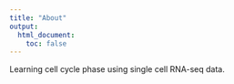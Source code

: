 ```yaml
---
title: "About"
output:
  html_document:
    toc: false
---
```


Learning cell cycle phase using single cell RNA-seq data.
